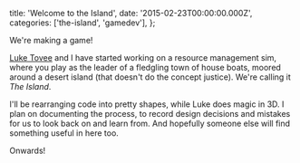   title: 'Welcome to the Island',
  date: '2015-02-23T00:00:00.000Z',
  categories: ['the-island', 'gamedev'],
};

We're making a game!

[Luke Tovee](https://www.luketovee.com/) and I have started working on a
resource management sim, where you play as the leader of a fledgling town of
house boats, moored around a desert island (that doesn't do the concept
justice). We're calling it _The Island_.

I'll be rearranging code into pretty shapes, while Luke does magic in 3D. I plan
on documenting the process, to record design decisions and mistakes for us to
look back on and learn from. And hopefully someone else will find something
useful in here too.

Onwards!
